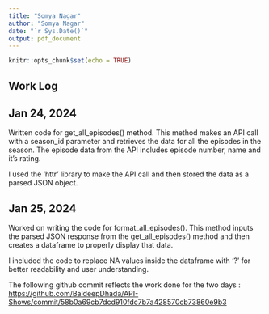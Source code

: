```yaml
---
title: "Somya Nagar"
author: "Somya Nagar"
date: "`r Sys.Date()`"
output: pdf_document
---
```


```r
knitr::opts_chunk$set(echo = TRUE)
```

## Work Log

## Jan 24, 2024

Written code for get_all_episodes() method. This method makes an API call with a season_id parameter and retrieves the data for all the episodes in the season. The episode data from the API includes episode number, name and it's rating.

I used the 'httr' library to make the API call and then stored the data as a parsed JSON object.

## Jan 25, 2024

Worked on writing the code for format_all_episodes(). This method inputs the parsed JSON response from the get_all_episodes() method and then creates a dataframe to properly display that data.

I included the code to replace NA values inside the dataframe with '?' for better readability and user understanding.

The following github commit reflects the work done for the two days : <https://github.com/BaldeepDhada/API-Shows/commit/58b0a69cb7dcd910fdc7b7a428570cb73860e9b3>
